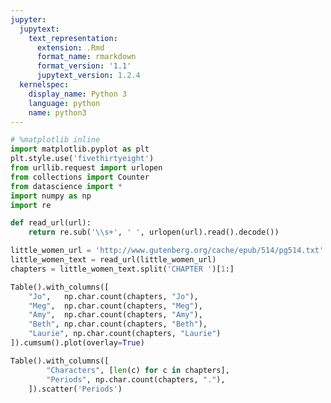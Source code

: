 ```yaml
---
jupyter:
  jupytext:
    text_representation:
      extension: .Rmd
      format_name: rmarkdown
      format_version: '1.1'
      jupytext_version: 1.2.4
  kernelspec:
    display_name: Python 3
    language: python
    name: python3
---
```


```python
# %matplotlib inline
import matplotlib.pyplot as plt
plt.style.use('fivethirtyeight')
from urllib.request import urlopen 
from collections import Counter
from datascience import *
import numpy as np
import re

def read_url(url): 
    return re.sub('\\s+', ' ', urlopen(url).read().decode())
```

```python
little_women_url = 'http://www.gutenberg.org/cache/epub/514/pg514.txt'
little_women_text = read_url(little_women_url)
chapters = little_women_text.split('CHAPTER ')[1:]
```

```python
Table().with_columns([
    "Jo",   np.char.count(chapters, "Jo"),
    "Meg",  np.char.count(chapters, "Meg"),
    "Amy",  np.char.count(chapters, "Amy"),
    "Beth", np.char.count(chapters, "Beth"),
    "Laurie", np.char.count(chapters, "Laurie")
]).cumsum().plot(overlay=True)
```

```python
Table().with_columns([
        "Characters", [len(c) for c in chapters],
        "Periods", np.char.count(chapters, "."),
    ]).scatter('Periods')
```

```python

```
